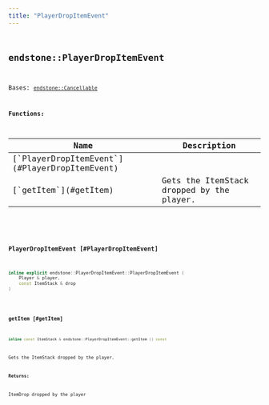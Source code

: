 ```yaml
---
title: "PlayerDropItemEvent"
---
```


## <code className="doc-symbol doc-symbol-class"/> endstone::PlayerDropItemEvent

Bases: [`endstone::Cancellable`](classendstone_1_1_cancellable.md)
















**Functions:**

<table>
<thead>
   <tr>
      <th>Name</th>
      <th>Description</th>
   </tr>
</thead>
<tbody>
<tr key="classendstone_1_1_player_drop_item_event_1a01a17624816e0ff3d957f3f10102b433">
    <td>[`PlayerDropItemEvent`](#PlayerDropItemEvent)</td>
    <td></td>
</tr>
<tr key="classendstone_1_1_player_drop_item_event_1a40ad469ac2c8a5035ba526833ca3c638">
    <td>[`getItem`](#getItem)</td>
    <td>Gets the ItemStack dropped by the player.</td>
</tr>
</tbody>
</table>

### <code className="doc-symbol doc-symbol-function"/> PlayerDropItemEvent [#PlayerDropItemEvent]

```cpp
inline explicit endstone::PlayerDropItemEvent::PlayerDropItemEvent (
    Player & player,
    const ItemStack & drop
) 
```


### <code className="doc-symbol doc-symbol-function"/> getItem [#getItem]

```cpp
inline const ItemStack & endstone::PlayerDropItemEvent::getItem () const
```

Gets the ItemStack dropped by the player.



**Returns:**

ItemDrop dropped by the player 





        